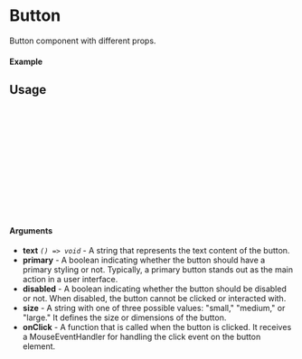 
<Meta of={Button} title="Button" />

# Button

Button component with different props.

#### Example

<Canvas of={Button.Primary} />

## Usage

```ts
import { Button } from "@umi-digital/ui";

const Example = () => {
  return (
      <Button
        variant={"primary"}
        label={"Click Me"}
        onClick={()=> console.log("Clicked")}
      />
  );
};

export default Example;
```

#### Arguments

- **text** _`() => void`_ - A string that represents the text content of the button.
- **primary** - A boolean indicating whether the button should have a primary styling or not. Typically, a primary button stands out as the main action in a user interface.
- **disabled** - A boolean indicating whether the button should be disabled or not. When disabled, the button cannot be clicked or interacted with.
- **size** - A string with one of three possible values: "small," "medium," or "large." It defines the size or dimensions of the button.
- **onClick** - A function that is called when the button is clicked. It receives a MouseEventHandler for handling the click event on the button element.
